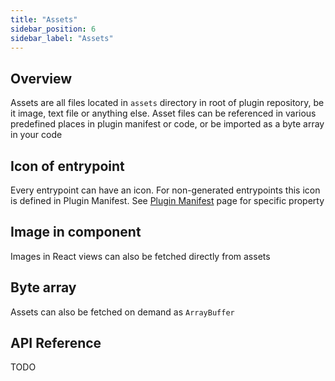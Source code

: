 ```yaml
---
title: "Assets"
sidebar_position: 6
sidebar_label: "Assets"
---
```



## Overview

Assets are all files located in `assets` directory in root of plugin repository, be it image, text file or anything else.
Asset files can be referenced in various predefined places in plugin manifest or code, or be imported as a byte array in your code


## Icon of entrypoint

Every entrypoint can have an icon. For non-generated entrypoints this icon is defined in Plugin Manifest. 
See [Plugin Manifest](../plugin-development/manifest#entrypointicon) page for specific property 

## Image in component

Images in React views can also be fetched directly from assets

<AssetImageCode/>

## Byte array

Assets can also be fetched on demand as `ArrayBuffer`

<AssetsByteArrayCode screenshot={false}/>

## API Reference

TODO
